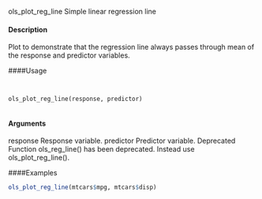 ols_plot_reg_line Simple linear regression line

#### Description 
 
Plot to demonstrate that the regression line always passes through mean of the response and predictor
variables.

####Usage 
<pre><code>

ols_plot_reg_line(response, predictor)

</code></pre>
#### Arguments 
 
response Response variable.
predictor Predictor variable.
Deprecated Function
ols_reg_line() has been deprecated. Instead use ols_plot_reg_line().

####Examples 
```r

ols_plot_reg_line(mtcars$mpg, mtcars$disp)
```
